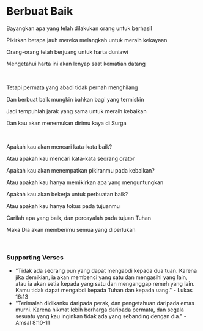# Berbuat Baik

Bayangkan apa yang telah dilakukan orang untuk berhasil

Pikirkan betapa jauh mereka melangkah untuk meraih kekayaan

Orang-orang telah berjuang untuk harta duniawi

Mengetahui harta ini akan lenyap saat kematian datang

<br />

Tetapi permata yang abadi tidak pernah menghilang

Dan berbuat baik mungkin bahkan bagi yang termiskin

Jadi tempuhlah jarak yang sama untuk meraih kebaikan

Dan kau akan menemukan dirimu kaya di Surga

<br />

Apakah kau akan mencari kata-kata baik?

Atau apakah kau mencari kata-kata seorang orator

Apakah kau akan menempatkan pikiranmu pada kebaikan?

Atau apakah kau hanya memikirkan apa yang menguntungkan

Apakah kau akan bekerja untuk perbuatan baik?

Atau apakah kau hanya fokus pada tujuanmu

Carilah apa yang baik, dan percayalah pada tujuan Tuhan

Maka Dia akan memberimu semua yang diperlukan

<br />

### Supporting Verses

- "Tidak ada seorang pun yang dapat mengabdi kepada dua tuan. Karena jika demikian, ia akan membenci yang satu dan mengasihi yang lain, atau ia akan setia kepada yang satu dan menganggap remeh yang lain. Kamu tidak dapat mengabdi kepada Tuhan dan kepada uang." - Lukas 16:13
- "Terimalah didikanku daripada perak, dan pengetahuan daripada emas murni. Karena hikmat lebih berharga daripada permata, dan segala sesuatu yang kau inginkan tidak ada yang sebanding dengan dia." - Amsal 8:10-11